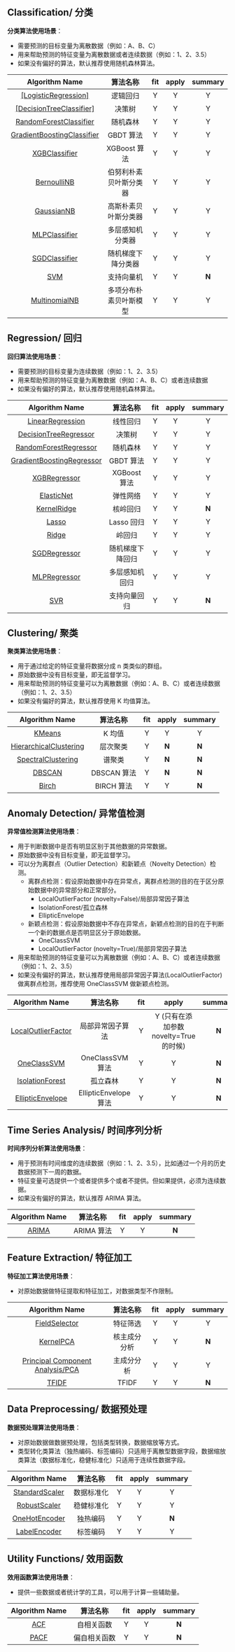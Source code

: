 ## Classification/ 分类

**分类算法使用场景**：

- 需要预测的目标变量为离散数据（例如：A、B、C）
- 用来帮助预测的特征变量为离散数据或者连续数据（例如：1、2、3.5）
- 如果没有偏好的算法，默认推荐使用随机森林算法。

|                                   Algorithm Name                                    |        算法名称        | fit | apply | summary |
| :---------------------------------------------------------------------------------: | :--------------------: | :-: | :---: | :-----: |
|     [[LogisticRegression]](/express/manual/11036/logistic-regression-logistic-regression)    |        逻辑回归        |  Y  |   Y   |    Y    |
|   [[DecisionTreeClassifier]](/express/manual/11037/the-decision-tree-decision-tree-classifier)  |         决策树         |  Y  |   Y   |    Y    |
|   [RandomForestClassifier](/express/manual/11038/random-forests-the-random-forest-classifier)   |        随机森林        |  Y  |   Y   |    Y    |
| [GradientBoostingClassifier](/express/manual/11039/gradient-boosting-classifier-gbdt-classifier) |       GBDT 算法        |  Y  |   Y   |    Y    |
|       [XGBClassifier](/express/manual/11040/xgboost-classifier-xgboost-classifier)        |      XGBoost 算法      |  Y  |   Y   |    Y    |
|        [BernoulliNB](/express/manual/11045/bernoulli-bernoullinb-naive-bayesian-classifier)         | 伯努利朴素贝叶斯分类器 |  Y  |   Y   |    Y    |
|         [GaussianNB](/express/manual/11046/gaussiannb-gaussian-naive-bayes-classifier)         |  高斯朴素贝叶斯分类器  |  Y  |   Y   |    Y    |
|       [MLPClassifier](/express/manual/11041/multilayer-perceptron-classifier-mlpclassifier)        |    多层感知机分类器    |  Y  |   Y   |    Y    |
|       [SGDClassifier](/express/manual/11042/stochastic-gradient-descent-sgdclassifier-classifier)        |   随机梯度下降分类器   |  Y  |   Y   |    Y    |
|            [SVM](/express/manual/11043/support-vector-machine-svm-svm)            |       支持向量机       |  Y  |   Y   |  **N**  |
|       [MultinomialNB](/express/manual/11044/multinomial-distribution-multinomialnb-naive-bayes-model)       | 多项分布朴素贝叶斯模型 |  Y  |   Y   |    Y    |

## Regression/ 回归

**回归算法使用场景**：

- 需要预测的目标变量为连续数据（例如：1、2、3.5）
- 用来帮助预测的特征变量为离散数据（例如：A、B、C）或者连续数据
- 如果没有偏好的算法，默认推荐使用随机森林算法。

|                                  Algorithm Name                                   |     算法名称     | fit | apply | summary |
| :-------------------------------------------------------------------------------: | :--------------: | :-: | :---: | :-----: |
|     [LinearRegression](/express/manual/11047/linear-regression-and-linear-regression)      |     线性回归     |  Y  |   Y   |    Y    |
|   [DecisionTreeRegressor](/express/manual/11048/the-decision-tree-decision-tree-regressor)   |      决策树      |  Y  |   Y   |    Y    |
|   [RandomForestRegressor](/express/manual/11049/random-forests-the-random-forest-regressor)   |     随机森林     |  Y  |   Y   |    Y    |
| [GradientBoostingRegressor](/express/manual/11050/gradient-boosting-regression-tree-gbdt-regressor) |    GBDT 算法     |  Y  |   Y   |    Y    |
|       [XGBRegressor](/express/manual/11051/xgboost-regression-tree-xgboost-regressor)        |   XGBoost 算法   |  Y  |   Y   |    Y    |
|        [ElasticNet](/express/manual/11052/elasticnet-elastic-network)         |     弹性网络     |  Y  |   Y   |    Y    |
|        [KernelRidge](/express/manual/11053/kernelridge-kernel-ridge-regression)        |     核岭回归     |  Y  |   Y   |  **N**  |
|           [Lasso](/express/manual/11054/lasso-lasso-regression)           |    Lasso 回归    |  Y  |   Y   |    Y    |
|           [Ridge](/express/manual/11055/ridge-ridge-regression)           |      岭回归      |  Y  |   Y   |    Y    |
|       [SGDRegressor](//express/manual/11056/stochastic-gradient-descent-sgdregressor-handover)       | 随机梯度下降回归 |  Y  |   Y   |    Y    |
|       [MLPRegressor](/express/manual/11057/multilayer-perceptron-regression-mlpregressor)       |  多层感知机回归  |  Y  |   Y   |    Y    |
|           [SVR](/express/manual/11058/support-vector-regression-svr)            |   支持向量回归   |  Y  |   Y   |  **N**  |

## Clustering/ 聚类

**聚类算法使用场景**：

- 用于通过给定的特征变量将数据分成 n 类类似的群组。
- 原始数据中没有目标变量，即无监督学习。
- 用来帮助预测的特征变量可以为离散数据（例如：A、B、C）或者连续数据（例如：1、2、3.5）
- 如果没有偏好的算法，默认推荐使用 K 均值算法。

|                        Algorithm Name                         |  算法名称   | fit | apply | summary |
| :-----------------------------------------------------------: | :---------: | :-: | :---: | :-----: |
|         [KMeans](/express/manual/11059/k-means-kmeans)         |   K 均值    |  Y  |   Y   |    Y    |
| [HierarchicalClustering](/express/manual/11060/hierarchical-clustering-method-hierarchical-clustering) |  层次聚类   |  Y  | **N** |  **N**  |
|   [SpectralClustering](/express/manual/11061/spectral-clustering-spectral-clustering)   |   谱聚类    |  Y  | **N** |  **N**  |
|         [DBSCAN](/express/manual/11062/density-dbscan-clustering-algorithm)         | DBSCAN 算法 |  Y  | **N** |  **N**  |
|         [Birch](/express/manual/11063/birch-clustering-birch)          | BIRCH 算法  |  Y  |   Y   |  **N**  |

## Anomaly Detection/ 异常值检测

**异常值检测算法使用场景**：

- 用于判断数据中是否有明显区别于其他数据的异常数据。
- 原始数据中没有目标变量，即无监督学习。
- 可以分为离群点（Outlier Detection）和新颖点（Novelty Detection）检测。
  - 离群点检测：假设原始数据中存在异常点，离群点检测的目的在于区分原始数据中的异常部分和正常部分。
    - LocalOutlierFactor (novelty=False)/局部异常因子算法
    - IsolationForest/孤立森林
    - EllipticEnvelope
  - 新颖点检测：假设原始数据中不存在异常点，新颖点检测的目的在于判断一个新的数据点是否明显区分于原始数据。
    - OneClassSVM
    - LocalOutlierFactor (novelty=True)/局部异常因子算法
- 用来帮助预测的特征变量可以为离散数据（例如：A、B、C）或者连续数据（例如：1、2、3.5）
- 如果没有偏好的算法，默认推荐使用局部异常因子算法(LocalOutlierFactor)做离群点检测，推荐使用 OneClassSVM 做新颖点检测。

|                          Algorithm Name                          |       算法名称        | fit |                 apply                  | summary |
| :--------------------------------------------------------------: | :-------------------: | :-: | :------------------------------------: | :-----: |
| [LocalOutlierFactor](/express/manual/11064/local-anomalies-factor-the-local-outlier-factor-lof) |   局部异常因子算法    |  Y  | Y (只有在添加参数 novelty=True 的时候) |  **N**  |
|    [OneClassSVM](/express/manual/11065/a-support-vector-machine-svm-one-class-svm)     |   OneClassSVM 算法    |  Y  |                   Y                    |  **N**  |
|  [IsolationForest](/express/manual/11066/isolated-forests-the-isolation-forest)   |       孤立森林        |  Y  |                   Y                    |  **N**  |
|  [EllipticEnvelope](/express/manual/11067/based-on-the-variance-of-the-robust-ellipticenvelope-anomaly-detection-value-of-detection)  | EllipticEnvelope 算法 |  Y  |                   Y                    |  **N**  |

## Time Series Analysis/ 时间序列分析

**时间序列分析算法使用场景**：

- 用于预测有时间维度的连续数据（例如：1、2、3.5），比如通过一个月的历史数据预测下一周的数据。
- 特征变量可选提供一个或者提供多个或者不提供。但如果提供，必须为连续数据。
- 如果没有偏好的算法，默认推荐 ARIMA 算法。

|                       Algorithm Name                        |  算法名称  | fit | apply | summary |
| :---------------------------------------------------------: | :--------: | :-: | :---: | :-----: |
| [ARIMA](/express/manual/7461/continuous_value_forecast) | ARIMA 算法 |  Y  |   Y   |  **N**  |

## Feature Extraction/ 特征加工

**特征加工算法使用场景**：

- 对原始数据做特征提取和特征加工，对数据类型不作限制。

|                                  Algorithm Name                                  |   算法名称   | fit | apply | summary |
| :------------------------------------------------------------------------------: | :----------: | :-: | :---: | :-----: |
|          [FieldSelector](/express/manual/11068/characteristics-of-the-filter-fieldselector)           |   特征筛选   |  Y  |   Y   |    Y    |
|            [KernelPCA](/express/manual/11069/kernel-principal-component-analysis-kernelpca)             | 核主成分分析 |  Y  |   Y   |  **N**  |
| [Principal Component Analysis/PCA](/express/manual/11070/principal-component-analysis-principal-component-analysis-pca) |  主成分分析  |  Y  |   Y   |    Y    |
|              [TFIDF](/express/manual/11071/tfidf)               |    TFIDF     |  Y  |   Y   |  **N**  |

## Data Preprocessing/ 数据预处理

**数据预处理算法使用场景**：

- 对原始数据做数据预处理，包括类型转换，数据缩放等方式。
- 类型转化类算法（独热编码、标签编码）只适用于离散型数据字段，数据缩放类算法（数据标准化，稳健标准化）只适用于连续性数据字段。

|                         Algorithm Name                         |  算法名称  | fit | apply | summary |
| :------------------------------------------------------------: | :--------: | :-: | :---: | :-----: |
| [StandardScaler](/express/manual/11072/data-standardization-standardscaler) | 数据标准化 |  Y  |   Y   |    Y    |
|  [RobustScaler](/express/manual/11073/standardized-robustscaler-steadily)  | 稳健标准化 |  Y  |   Y   |    Y    |
| [OneHotEncoder](/express/manual/11074/hot-coding-onehotencoder-alone)  |  独热编码  |  Y  |   Y   |  **N**  |
|  [LabelEncoder](/express/manual/11075/encoding-labelencoder-tags)  |  标签编码  |  Y  |   Y   |    Y    |

## Utility Functions/ 效用函数

**效用函数算法使用场景**：

- 提供一些数据或者统计学的工具，可以用于计算一些辅助量。

|                   Algorithm Name                   |   算法名称   | fit | apply | summary |
| :------------------------------------------------: | :----------: | :-: | :---: | :-----: |
| [ACF](/express/manual/11076/autocorrelation-function-acf)  |  自相关函数  |  Y  |   Y   |  **N**  |
| [PACF](/express/manual/11077/partial-autocorrelation-function-pacf) | 偏自相关函数 |  Y  |   Y   |  **N**  |
